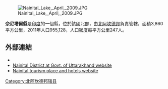 [[Image:Nainital_Lake,_April,_2009.JPG|right]]

'''奈尼塔爾縣'''是[[印度|印度]]的一個縣，位於該國北部，由[[北阿坎德邦|北阿坎德邦]]負責管轄，面積3,860平方公里，2011年人口955,128，人口密度每平方公里247人。

==外部連結==
* {{Official website|http://nainital.nic.in/}}
* [https://web.archive.org/web/20081006005449/http://gov.ua.nic.in/uttaranchaltourism/districts/nainital/index.html Nainital District at Govt. of Uttarakhand website]
* [https://web.archive.org/web/20121002232420/http://nainitalhotels.info/ Nainital tourism place and hotels website]

{{Authority control}}

{{印度行政区划小作品}}
[[Category:北阿坎德邦辖县|Category:北阿坎德邦辖县]]